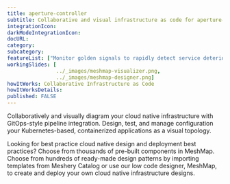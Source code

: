 ```yaml
---
title: aperture-controller
subtitle: Collaborative and visual infrastructure as code for aperture-controller
integrationIcon: 
darkModeIntegrationIcon: 
docURL: 
category: 
subcategory: 
featureList: ["Monitor golden signals to rapidly detect service deterioration and load build-up.","Adjusts the concurrency limit of the service.","Regulate and prioritize flows based on rules via a scheduler."]
workingSlides: [
				../_images/meshmap-visualizer.png,
				../_images/meshmap-designer.png]
howItWorks: Collaborative Infrastructure as Code
howItWorksDetails: 
published: FALSE
---
```


<p>
    Collaboratively and visually diagram your cloud native infrastructure with GitOps-style pipeline integration. Design, test, and manage configuration your Kubernetes-based, containerized applications as a visual topology.
</p>
<p>
    Looking for best practice cloud native design and deployment best practices? Choose from thousands of pre-built components in MeshMap. Choose from hundreds of ready-made design patterns by importing templates from Meshery Catalog or use our low code designer, MeshMap, to create and deploy your own cloud native infrastructure designs.
</p>